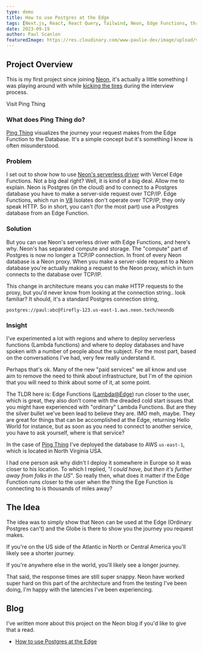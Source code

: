 ```yaml
---
type: demo
title: How to use Postgres at the Edge
tags: [Next.js, React, React Query, Tailwind, Neon, Edge Functions, three.js, react-three-fiber]
date: 2023-09-19
author: Paul Scanlon
featuredImage: https://res.cloudinary.com/www-paulie-dev/image/upload/v1696529153/paulie.dev/2023/09/ping-thing-featured-image_bwikws.jpg
---
```


## Project Overview

This is my first project since joining [Neon](https://neon.tech/), it's actually a little something I was playing around with while [kicking the tires](https://dictionary.cambridge.org/dictionary/english/kick-the-tires) during the interview process.

<Cta href='https://neon.tech/demos/ping-thing'>Visit Ping Thing</Cta>

<AstroImage
  width='768'
  height='480'
  alt='Ping Thing'
  url='https://res.cloudinary.com/www-paulie-dev/image/upload/v1695680935/paulie.dev/2023/09/ping-thing-1_ew7eq5.png'
/>

### What does Ping Thing do?

[Ping Thing](https://neon.tech/demos/ping-thing) visualizes the journey your request makes from the Edge Function to the Database. It's a simple concept but it's something I know is often misunderstood.

### Problem

I set out to show how to use [Neon's serverless driver](https://neon.tech/docs/serverless/serverless-driver) with Vercel Edge Functions. Not a big deal right? Well, it is kind of a big deal. Allow me to explain. Neon is Postgres (in the cloud) and to connect to a Postgres database you have to make a server-side request over TCP/IP. Edge Functions, which run in [V8](https://v8.dev/) Isolates don't operate over TCP/IP, they only speak HTTP. So in short, you can't (for the most part) use a Postgres database from an Edge Function.

### Solution

But you can use Neon's serverless driver with Edge Functions, and here's why. Neon's has separated compute and storage. The "compute" part of Postgres is now no longer a TCP/IP connection. In front of every Neon database is a Neon proxy. When you make a server-side request to a Neon database you're actually making a request to the Neon proxy, which in turn connects to the database over TCP/IP.

This change in architecture means you can make HTTP requests to the proxy, but you'd never know from looking at the connection string.. look familiar? It should, it's a standard Postgres connection string,

```shell
postgres://paul:abc@firefly-123.us-east-1.aws.neon.tech/neondb
```

### Insight

I've experimented a lot with regions and where to deploy serverless functions (Lambda functions) and where to deploy databases and have spoken with a number of people about the subject. For the most part, based on the conversations I've had, very few really understand it.

Perhaps that's ok. Many of the new "paid services" we all know and use aim to remove the need to think about infrastructure, but I'm of the opinion that you will need to think about some of it, at some point.

The TLDR here is: Edge Functions ([Lambda@Edge](https://aws.amazon.com/lambda/edge/)) run closer to the user, which is great, they also don't come with the dreaded cold start issues that you might have experienced with "ordinary" Lambda Functions. But are they the silver bullet we've been lead to believe they are. IMO meh, maybe. They are great for things that can be accomplished at the Edge, returning Hello World for instance, but as soon as you need to connect to another service, you have to ask yourself, where is that service?

In the case of [Ping Thing](https://neon.tech/demos/ping-thing) I've deployed the database to AWS `us-east-1`, which is located in North Virginia USA.

I had one person ask why didn't I deploy it somewhere in Europe so it was closer to his location. To which I replied, "_I could have, but then it's further away from folks in the US_". So really then, what does it matter if the Edge Function runs closer to the user when the thing the Ege Function is connecting to is thousands of miles away?

## The Idea

The idea was to simply show that Neon can be used at the Edge (Ordinary Postgres can't) and the Globe is there to show you the journey you request makes.

If you're on the US side of the Atlantic in North or Central America you'll likely see a shorter journey.

<AstroImage
  width='768'
  height='480'
  alt='Mexico - North Virginia'
  url='https://res.cloudinary.com/www-paulie-dev/image/upload/v1695682200/paulie.dev/2023/09/ping-thing-2_mhrtwf.png'
/>

If you're anywhere else in the world, you'll likely see a longer journey.

<AstroImage
  width='768'
  height='480'
  alt='Albania - North Virginia'
  url='https://res.cloudinary.com/www-paulie-dev/image/upload/v1695682210/paulie.dev/2023/09/ping-thing-3_qqdtho.png'
/>

That said, the response times are still super snappy. Neon have worked super hard on this part of the architecture and from the testing I've been doing, I'm happy with the latencies I've been experiencing.

## Blog

I've written more about this project on the Neon blog if you'd like to give that a read.

- [How to use Postgres at the Edge](https://neon.tech/blog/how-to-use-postgres-at-the-edge)
